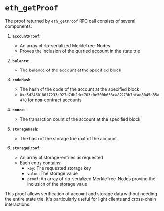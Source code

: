 # `eth_getProof`

The proof returned by `eth_getProof` RPC call consists of several components:

1. **`accountProof`**: 
   - An array of rlp-serialized MerkleTree-Nodes
   - Proves the inclusion of the queried account in the state trie

2. **`balance`**: 
   - The balance of the account at the specified block

3. **`codeHash`**: 
   - The hash of the code of the account at the specified block
   - `0xc5d2460186f7233c927e7db2dcc703c0e500b653ca82273b7bfad8045d85a470` for non-contract accounts

4. **`nonce`**: 
   - The transaction count of the account at the specified block

5. **`storageHash`**: 
   - The hash of the storage trie root of the account

6. **`storageProof`**: 
   - An array of storage-entries as requested
   - Each entry contains:
     - `key`: The requested storage key
     - `value`: The storage value
     - `proof`: An array of rlp-serialized MerkleTree-Nodes proving the inclusion of the storage value

This proof allows verification of account and storage data without needing the entire state trie. It's particularly useful for light clients and cross-chain interactions.